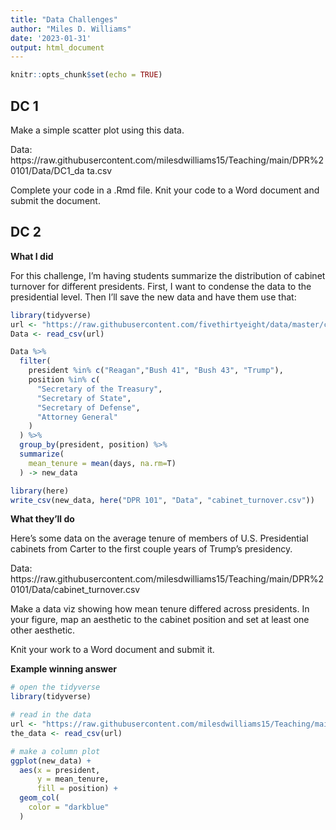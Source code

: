 ```yaml
---
title: "Data Challenges"
author: "Miles D. Williams"
date: '2023-01-31'
output: html_document
---
```


```r
knitr::opts_chunk$set(echo = TRUE)
```


## DC 1

Make a simple scatter plot using this data.

Data: https://raw.githubusercontent.com/milesdwilliams15/Teaching/main/DPR%20101/Data/DC1_da
ta.csv

Complete your code in a .Rmd file. Knit your code to a Word document and submit the document.


## DC 2

**What I did**

For this challenge, I'm having students summarize the distribution of cabinet turnover for different presidents. First, I want to condense the data to the presidential level. Then I'll save the new data and have them use that:

```r
library(tidyverse)
url <- "https://raw.githubusercontent.com/fivethirtyeight/data/master/cabinet-turnover/cabinet-turnover.csv"
Data <- read_csv(url)
```

```r
Data %>%
  filter(
    president %in% c("Reagan","Bush 41", "Bush 43", "Trump"),
    position %in% c(
      "Secretary of the Treasury",
      "Secretary of State",
      "Secretary of Defense",
      "Attorney General"
    )
  ) %>%
  group_by(president, position) %>%
  summarize(
    mean_tenure = mean(days, na.rm=T)
  ) -> new_data

library(here)
write_csv(new_data, here("DPR 101", "Data", "cabinet_turnover.csv"))
```


**What they'll do**

Here's some data on the average tenure of members of U.S. Presidential cabinets from Carter to the first couple years of Trump's presidency. 

Data: https://raw.githubusercontent.com/milesdwilliams15/Teaching/main/DPR%20101/Data/cabinet_turnover.csv

Make a data viz showing how mean tenure differed across presidents. In your figure, map an aesthetic to the cabinet position and set at least one other aesthetic. 

Knit your work to a Word document and submit it.


**Example winning answer**

```r
# open the tidyverse
library(tidyverse)

# read in the data
url <- "https://raw.githubusercontent.com/milesdwilliams15/Teaching/main/DPR%20101/Data/cabinet_turnover.csv"
the_data <- read_csv(url)

# make a column plot
ggplot(new_data) +
  aes(x = president,
      y = mean_tenure,
      fill = position) +
  geom_col(
    color = "darkblue"
  )
```






